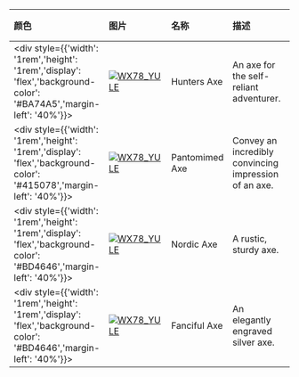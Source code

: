 | 颜色                                                                                                                        | 图片                                                                                                                                                   | 名称           | 描述                                                  | 收集                          | 品质          | 交易 |
| :-------------------------------------------------------------------------------------------------------------------------- | :----------------------------------------------------------------------------------------------------------------------------------------------------- | :------------- | :---------------------------------------------------- | :---------------------------- | :------------ | :--- |
| <div style={{'width': '1rem','height': '1rem','display': 'flex','background-color': '#BA74A5','margin-left': '40%'}}></div> | [![WX78_YULE](https://items.kleientertainment.com/images/DST/AXE_FEATHERED/small)](https://items.kleientertainment.com/images/DST/AXE_FEATHERED/small) | Hunters Axe    | An axe for the self-reliant adventurer.               |                               | Distinguished | 否   |
| <div style={{'width': '1rem','height': '1rem','display': 'flex','background-color': '#415078','margin-left': '40%'}}></div> | [![WX78_YULE](https://items.kleientertainment.com/images/DST/AXE_INVISIBLE/small)](https://items.kleientertainment.com/images/DST/AXE_INVISIBLE/small) | Pantomimed Axe | Convey an incredibly convincing impression of an axe. | Pantomime Collection          | Classy        | 否   |
| <div style={{'width': '1rem','height': '1rem','display': 'flex','background-color': '#BD4646','margin-left': '40%'}}></div> | [![WX78_YULE](https://items.kleientertainment.com/images/DST/AXE_NORTHERN/small)](https://items.kleientertainment.com/images/DST/AXE_NORTHERN/small)   | Nordic Axe     | A rustic, sturdy axe.                                 | Year of the Carrat Collection | Elegant       | 否   |
| <div style={{'width': '1rem','height': '1rem','display': 'flex','background-color': '#BD4646','margin-left': '40%'}}></div> | [![WX78_YULE](https://items.kleientertainment.com/images/DST/AXE_VICTORIAN/small)](https://items.kleientertainment.com/images/DST/AXE_VICTORIAN/small) | Fanciful Axe   | An elegantly engraved silver axe.                     | Victorian Collection          | Elegant       | 否   |
